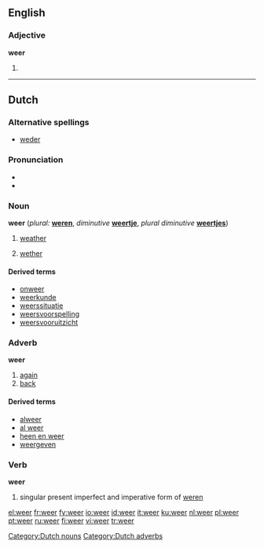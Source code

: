 ==English==

===Adjective===
'''weer'''

# {{comparative of|[[wee]]|lang=English|POS=adjective}}

----

==Dutch==

===Alternative spellings===
* [[weder]]

===Pronunciation===
*{{audio|Nl-weer.ogg|audio}}
*{{IPA|/weːr/}}

===Noun===
'''weer'''  (''plural:'' '''[[weren]]''', ''diminutive'' '''[[weertje]]''', ''plural diminutive'' '''[[weertjes]]''')

# {{n}} [[weather]]
# {{m}} [[wether]]

====Derived terms====
* [[onweer]]
* [[weerkunde]]
* [[weerssituatie]]
* [[weersvoorspelling]]
* [[weersvooruitzicht]]

===Adverb===
'''weer'''

# [[again]]
# [[back]]

====Derived terms====
* [[alweer]]
* [[al weer]]
* [[heen en weer]]
* [[weergeven]]

===Verb===
'''weer'''

# singular present imperfect and imperative form of [[weren]]

[[Category:Dutch nouns]]
[[Category:Dutch adverbs]]

[[el:weer]]
[[fr:weer]]
[[fy:weer]]
[[io:weer]]
[[id:weer]]
[[it:weer]]
[[ku:weer]]
[[nl:weer]]
[[pl:weer]]
[[pt:weer]]
[[ru:weer]]
[[fi:weer]]
[[vi:weer]]
[[tr:weer]]